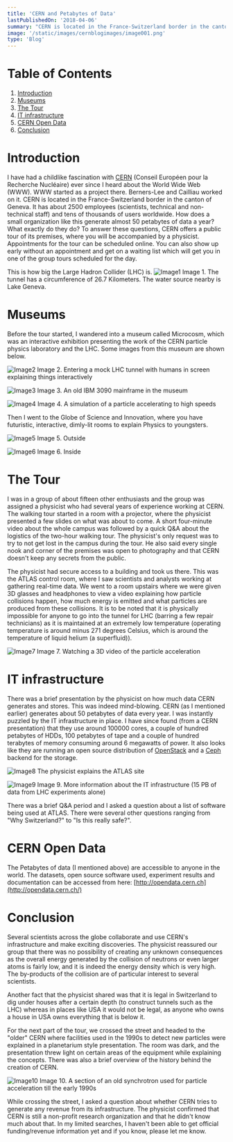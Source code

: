 ```yaml
---
title: 'CERN and Petabytes of Data'
lastPublishedOn: '2018-04-06'
summary: "CERN is located in the France-Switzerland border in the canton of Geneva. I went on a tour of its premises while visiting Switzerland for 3 weeks."
image: '/static/images/cernblogimages/image001.png'
type: 'Blog'
---
```

# Table of Contents

1.  [Introduction](#introduction)
2.  [Museums](#museums)
3.  [The Tour](#the-tour)
4.  [IT infrastructure](#it-infrastructure)
5.  [CERN Open Data](#cern-open-data)
6.  [Conclusion](#conclusion)

# Introduction

I have had a childlike fascination with [CERN](https://home.cern/) (Conseil Européen pour la Recherche Nucléaire) ever since I heard about the World Wide Web (WWW). WWW started as a project there. Berners-Lee and Cailliau worked on it. CERN is located in the France-Switzerland border in the canton of Geneva. It has about 2500 employees (scientists, technical and non-technical staff) and tens of thousands of users worldwide. How does a small organization like this generate almost 50 petabytes of data a year? What exactly do they do? To answer these questions, CERN offers a public tour of its premises, where you will be accompanied by a physicist. Appointments for the tour can be scheduled online. You can also show up early without an appointment and get on a waiting list which will get you in one of the group tours scheduled for the day.

This is how big the Large Hadron Collider (LHC) is.
![Image1](/static/images/cernblogimages/image001.png)
Image 1. The tunnel has a circumference of 26.7 Kilometers. The water source nearby is Lake Geneva.

# Museums

Before the tour started, I wandered into a museum called Microcosm, which was an interactive exhibition presenting the work of the CERN particle physics laboratory and the LHC. Some images from this museum are shown below.

![Image2](/static/images/cernblogimages/image003.jpg)
Image 2. Entering a mock LHC tunnel with humans in screen explaining things interactively

![Image3](/static/images/cernblogimages/image005.jpg)
Image 3. An old IBM 3090 mainframe in the museum

![Image4](/static/images/cernblogimages/image007.jpg)
Image 4. A simulation of a particle accelerating to high speeds


Then I went to the Globe of Science and Innovation, where you have futuristic, interactive, dimly-lit rooms to explain Physics to youngsters.

![Image5](/static/images/cernblogimages/image009.png)
Image 5. Outside

![Image6](/static/images/cernblogimages/image011.jpg)
Image 6. Inside

# The Tour

I was in a group of about fifteen other enthusiasts and the group was assigned a physicist who had several years of experience working at CERN. The walking tour started in a room with a projector, where the physicist presented a few slides on what was about to come. A short four-minute video about the whole campus was followed by a quick Q&amp;A about the logistics of the two-hour walking tour. The physicist&#39;s only request was to try to not get lost in the campus during the tour. He also said every single nook and corner of the premises was open to photography and that CERN doesn&#39;t keep any secrets from the public.

The physicist had secure access to a building and took us there. This was the ATLAS control room, where I saw scientists and analysts working at gathering real-time data. We went to a room upstairs where we were given 3D glasses and headphones to view a video explaining how particle collisions happen, how much energy is emitted and what particles are produced from these collisions. It is to be noted that it is physically impossible for anyone to go into the tunnel for LHC (barring a few repair technicians) as it is maintained at an extremely low temperature (operating temperature is around minus 271 degrees Celsius, which is around the temperature of liquid helium (a superfluid)).

![Image7](/static/images/cernblogimages/image013.jpg)
Image 7. Watching a 3D video of the particle acceleration

# IT infrastructure

There was a brief presentation by the physicist on how much data CERN generates and stores. This was indeed mind-blowing. CERN (as I mentioned earlier) generates about 50 petabytes of data every year. I was instantly puzzled by the IT infrastructure in place. I have since found (from a CERN presentation) that they use around 100000 cores, a couple of hundred petabytes of HDDs, 100 petabytes of tape and a couple of hundred terabytes of memory consuming around 6 megawatts of power. It also looks like they are running an open source distribution of [OpenStack](https://www.openstack.org/) and a [Ceph](https://ceph.com/) backend for the storage.

![Image8](/static/images/cernblogimages/image015.jpg)
The physicist explains the ATLAS site

![Image9](/static/images/cernblogimages/image017.jpg)
Image 9. More information about the IT infrastructure (15 PB of data from LHC experiments alone)

There was a brief Q&amp;A period and I asked a question about a list of software being used at ATLAS. There were several other questions ranging from &quot;Why Switzerland?&quot; to &quot;Is this really safe?&quot;.

# CERN Open Data

The Petabytes of data (I mentioned above) are accessible to anyone in the world. The datasets, open source software used, experiment results and documentation can be accessed from here: [http://opendata.cern.ch](http://opendata.cern.ch/)

# Conclusion

Several scientists across the globe collaborate and use CERN&#39;s infrastructure and make exciting discoveries. The physicist reassured our group that there was no possibility of creating any unknown consequences as the overall energy generated by the collision of neutrons or even larger atoms is fairly low, and it is indeed the energy density which is very high. The by-products of the collision are of particular interest to several scientists.

Another fact that the physicist shared was that it is legal in Switzerland to dig under houses after a certain depth (to construct tunnels such as the LHC) whereas in places like USA it would not be legal, as anyone who owns a house in USA owns everything that is below it.

For the next part of the tour, we crossed the street and headed to the &quot;older&quot; CERN where facilities used in the 1990s to detect new particles were explained in a planetarium style presentation. The room was dark, and the presentation threw light on certain areas of the equipment while explaining the concepts. There was also a brief overview of the history behind the creation of CERN.

![Image10](/static/images/cernblogimages/image019.jpg)
Image 10. A section of an old synchrotron used for particle acceleration till the early 1990s

While crossing the street, I asked a question about whether CERN tries to generate any revenue from its infrastructure. The physicist confirmed that CERN is still a non-profit research organization and that he didn&#39;t know much about that. In my limited searches, I haven&#39;t been able to get official funding/revenue information yet and if you know, please let me know. <br/>